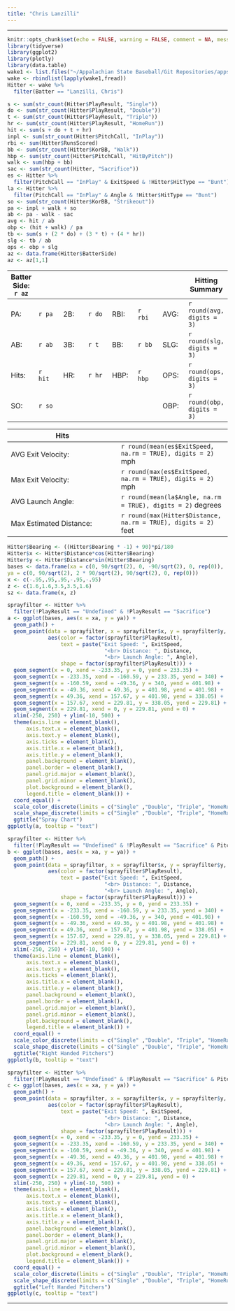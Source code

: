 ```yaml
---
title: "Chris Lanzilli"
---
```


<hr>

```r
knitr::opts_chunk$set(echo = FALSE, warning = FALSE, comment = NA, message = FALSE)
library(tidyverse)
library(ggplot2)
library(plotly)
library(data.table)
wake1 <- list.files("~/Appalachian State Baseball/Git Repositories/appstatebaseball/wake_files", pattern = "*.csv", full.names = TRUE)
wake <- rbindlist(lapply(wake1,fread))
Hitter <- wake %>%
  filter(Batter == "Lanzilli, Chris")
```

```r
s <- sum(str_count(Hitter$PlayResult, "Single"))
do <- sum(str_count(Hitter$PlayResult, "Double"))
t <- sum(str_count(Hitter$PlayResult, "Triple"))
hr <- sum(str_count(Hitter$PlayResult, "HomeRun"))
hit <- sum(s + do + t + hr)
inpl <- sum(str_count(Hitter$PitchCall, "InPlay"))
rbi <- sum(Hitter$RunsScored)
bb <- sum(str_count(Hitter$KorBB, "Walk"))
hbp <- sum(str_count(Hitter$PitchCall, "HitByPitch"))
walk <- sum(hbp + bb)
sac <- sum(str_count(Hitter, "Sacrifice"))
es <- Hitter %>%
  filter(PitchCall == "InPlay" & ExitSpeed & !Hitter$HitType == "Bunt")
la <- Hitter %>%
  filter(PitchCall == "InPlay" & Angle & !Hitter$HitType == "Bunt")
so <- sum(str_count(Hitter$KorBB, "Strikeout"))
pa <- inpl + walk + so
ab <- pa - walk - sac
avg <- hit / ab
obp <- (hit + walk) / pa
tb <- sum(s + (2 * do) + (3 * t) + (4 * hr)) 
slg <- tb / ab
ops <- obp + slg
az <- data.frame(Hitter$BatterSide)
az <- az[1,1]
```

Batter Side: `r az` | | | | | | | Hitting Summary 
-|-|-|-|-|-|-|-
PA:|`r pa`| 2B:| `r do` | RBI: |`r rbi`| AVG: |`r round(avg, digits = 3)` |
AB: |`r ab` | 3B: | `r t` | BB: |`r bb` |SLG: | `r round(slg, digits = 3)`|
Hits: |`r hit`| HR: | `r hr` | HBP: | `r hbp` | OPS: | `r round(ops, digits = 3)`|
 | SO: |`r so` ||||| OBP: | `r round(obp, digits = 3)`

Hits| | 
-|-|
AVG Exit Velocity: | `r round(mean(es$ExitSpeed, na.rm = TRUE), digits = 2)` mph
Max Exit Velocity: | `r round(max(es$ExitSpeed, na.rm = TRUE), digits = 2)` mph
AVG Launch Angle: | `r round(mean(la$Angle, na.rm = TRUE), digits = 2)` degrees
Max Estimated Distance: | `r round(max(Hitter$Distance, na.rm = TRUE), digits = 2)` feet

```r
Hitter$Bearing <- ((Hitter$Bearing * -1) + 90)*pi/180
Hitter$x <- Hitter$Distance*cos(Hitter$Bearing)
Hitter$y <- Hitter$Distance*sin(Hitter$Bearing)
bases <- data.frame(xa = c(0, 90/sqrt(2), 0, -90/sqrt(2), 0, rep(0)),
ya = c(0, 90/sqrt(2), 2 * 90/sqrt(2), 90/sqrt(2), 0, rep(0)))
x <- c(-.95,.95,.95,-.95,-.95)
z <- c(1.6,1.6,3.5,3.5,1.6)
sz <- data.frame(x, z)
```

```r
sprayfilter <- Hitter %>%
  filter(!PlayResult == "Undefined" & !PlayResult == "Sacrifice")
a <- ggplot(bases, aes(x = xa, y = ya)) + 
  geom_path() + 
  geom_point(data = sprayfilter, x = sprayfilter$x, y = sprayfilter$y, 
             aes(color = factor(sprayfilter$PlayResult), 
                 text = paste("Exit Speed: ", ExitSpeed, 
                               "<br> Distance: ", Distance,
                               "<br> Launch Angle: ", Angle), 
                 shape = factor(sprayfilter$PlayResult))) + 
  geom_segment(x = 0, xend = -233.35, y = 0, yend = 233.35) +
  geom_segment(x = -233.35, xend = -160.59, y = 233.35, yend = 340) + 
  geom_segment(x = -160.59, xend = -49.36, y = 340, yend = 401.98) +
  geom_segment(x = -49.36, xend = 49.36, y = 401.98, yend = 401.98) +
  geom_segment(x = 49.36, xend = 157.67, y = 401.98, yend = 338.05) +
  geom_segment(x = 157.67, xend = 229.81, y = 338.05, yend = 229.81) +
  geom_segment(x = 229.81, xend = 0, y = 229.81, yend = 0) +
  xlim(-250, 250) + ylim(-10, 500) +
  theme(axis.line = element_blank(),
      axis.text.x = element_blank(),
      axis.text.y = element_blank(),
      axis.ticks = element_blank(),
      axis.title.x = element_blank(),
      axis.title.y = element_blank(),
      panel.background = element_blank(),
      panel.border = element_blank(),
      panel.grid.major = element_blank(),
      panel.grid.minor = element_blank(),
      plot.background = element_blank(),
      legend.title = element_blank()) +
  coord_equal() +
  scale_color_discrete(limits = c("Single" ,"Double", "Triple", "HomeRun", "Out", "FieldersChoice", "Error")) +
  scale_shape_discrete(limits = c("Single" ,"Double", "Triple", "HomeRun", "Out", "FieldersChoice", "Error")) +
  ggtitle("Spray Chart")
ggplotly(a, tooltip = "text")
```


```r
sprayfilter <- Hitter %>%
  filter(!PlayResult == "Undefined" & !PlayResult == "Sacrifice" & PitcherThrows == "Right")
b <- ggplot(bases, aes(x = xa, y = ya)) + 
  geom_path() + 
  geom_point(data = sprayfilter, x = sprayfilter$x, y = sprayfilter$y, 
             aes(color = factor(sprayfilter$PlayResult), 
                 text = paste("Exit Speed: ", ExitSpeed, 
                               "<br> Distance: ", Distance,
                               "<br> Launch Angle: ", Angle), 
                 shape = factor(sprayfilter$PlayResult))) + 
  geom_segment(x = 0, xend = -233.35, y = 0, yend = 233.35) +
  geom_segment(x = -233.35, xend = -160.59, y = 233.35, yend = 340) + 
  geom_segment(x = -160.59, xend = -49.36, y = 340, yend = 401.98) +
  geom_segment(x = -49.36, xend = 49.36, y = 401.98, yend = 401.98) +
  geom_segment(x = 49.36, xend = 157.67, y = 401.98, yend = 338.05) +
  geom_segment(x = 157.67, xend = 229.81, y = 338.05, yend = 229.81) +
  geom_segment(x = 229.81, xend = 0, y = 229.81, yend = 0) +
  xlim(-250, 250) + ylim(-10, 500) +
  theme(axis.line = element_blank(),
      axis.text.x = element_blank(),
      axis.text.y = element_blank(),
      axis.ticks = element_blank(),
      axis.title.x = element_blank(),
      axis.title.y = element_blank(),
      panel.background = element_blank(),
      panel.border = element_blank(),
      panel.grid.major = element_blank(),
      panel.grid.minor = element_blank(),
      plot.background = element_blank(),
      legend.title = element_blank()) +
  coord_equal() +
  scale_color_discrete(limits = c("Single" ,"Double", "Triple", "HomeRun", "Out", "FieldersChoice", "Error")) +
  scale_shape_discrete(limits = c("Single" ,"Double", "Triple", "HomeRun", "Out", "FieldersChoice", "Error")) +
  ggtitle("Right Handed Pitchers")
ggplotly(b, tooltip = "text")
```

```r
sprayfilter <- Hitter %>%
  filter(!PlayResult == "Undefined" & !PlayResult == "Sacrifice" & PitcherThrows == "Left")
c <- ggplot(bases, aes(x = xa, y = ya)) + 
  geom_path() + 
  geom_point(data = sprayfilter, x = sprayfilter$x, y = sprayfilter$y, 
             aes(color = factor(sprayfilter$PlayResult), 
                 text = paste("Exit Speed: ", ExitSpeed, 
                               "<br> Distance: ", Distance,
                               "<br> Launch Angle: ", Angle), 
                 shape = factor(sprayfilter$PlayResult))) + 
  geom_segment(x = 0, xend = -233.35, y = 0, yend = 233.35) +
  geom_segment(x = -233.35, xend = -160.59, y = 233.35, yend = 340) + 
  geom_segment(x = -160.59, xend = -49.36, y = 340, yend = 401.98) +
  geom_segment(x = -49.36, xend = 49.36, y = 401.98, yend = 401.98) +
  geom_segment(x = 49.36, xend = 157.67, y = 401.98, yend = 338.05) +
  geom_segment(x = 157.67, xend = 229.81, y = 338.05, yend = 229.81) +
  geom_segment(x = 229.81, xend = 0, y = 229.81, yend = 0) +
  xlim(-250, 250) + ylim(-10, 500) +
  theme(axis.line = element_blank(),
      axis.text.x = element_blank(),
      axis.text.y = element_blank(),
      axis.ticks = element_blank(),
      axis.title.x = element_blank(),
      axis.title.y = element_blank(),
      panel.background = element_blank(),
      panel.border = element_blank(),
      panel.grid.major = element_blank(),
      panel.grid.minor = element_blank(),
      plot.background = element_blank(),
      legend.title = element_blank()) +
  coord_equal() +
  scale_color_discrete(limits = c("Single" ,"Double", "Triple", "HomeRun", "Out", "FieldersChoice", "Error")) +
  scale_shape_discrete(limits = c("Single" ,"Double", "Triple", "HomeRun", "Out", "FieldersChoice", "Error")) +
  ggtitle("Left Handed Pitchers")
ggplotly(c, tooltip = "text")
```

<hr>
